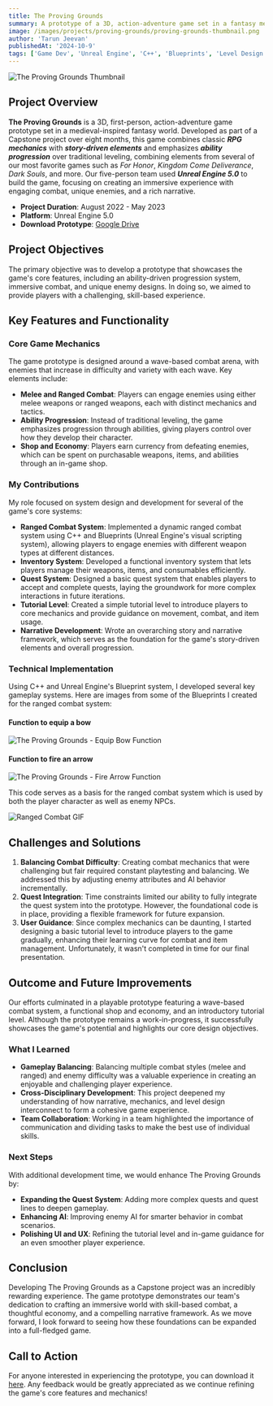 ```yaml
---
title: The Proving Grounds
summary: A prototype of a 3D, action-adventure game set in a fantasy medieval world, offering players a rich and engaging narrative as well as skill-based gameplay.
image: /images/projects/proving-grounds/proving-grounds-thumbnail.png
author: 'Tarun Jeevan'
publishedAt: '2024-10-9'
tags: ['Game Dev', 'Unreal Engine', 'C++', 'Blueprints', 'Level Design', 'Gameplay Programming']
---
```


![The Proving Grounds Thumbnail](/images/projects/proving-grounds/proving-grounds-thumbnail.png)

## **Project Overview**
**The Proving Grounds** is a 3D, first-person, action-adventure game prototype set in a medieval-inspired fantasy world. Developed as part of a Capstone project over eight months, this game combines classic ***RPG mechanics*** with ***story-driven elements*** and emphasizes ***ability progression*** over traditional leveling, combining elements from several of our most favorite games such as *For Honor*, *Kingdom Come Deliverance*, *Dark Souls*, and more. Our five-person team used ***Unreal Engine 5.0*** to build the game, focusing on creating an immersive experience with engaging combat, unique enemies, and a rich narrative.
- **Project Duration**: August 2022 - May 2023
- **Platform**: Unreal Engine 5.0
- **Download Prototype**: [Google Drive](https://bit.ly/3NgceUB)

## **Project Objectives**
The primary objective was to develop a prototype that showcases the game&apos;s core features, including an ability-driven progression system, immersive combat, and unique enemy designs. In doing so, we aimed to provide players with a challenging, skill-based experience.

## **Key Features and Functionality**
### **Core Game Mechanics**
The game prototype is designed around a wave-based combat arena, with enemies that increase in difficulty and variety with each wave. Key elements include:

- **Melee and Ranged Combat**: Players can engage enemies using either melee weapons or ranged weapons, each with distinct mechanics and tactics.
- **Ability Progression**: Instead of traditional leveling, the game emphasizes progression through abilities, giving players control over how they develop their character.
- **Shop and Economy**: Players earn currency from defeating enemies, which can be spent on purchasable weapons, items, and abilities through an in-game shop.

### **My Contributions**
My role focused on system design and development for several of the game&apos;s core systems:
- **Ranged Combat System**: Implemented a dynamic ranged combat system using C++ and Blueprints (Unreal Engine&apos;s visual scripting system), allowing players to engage enemies with different weapon types at different distances.
- **Inventory System**: Developed a functional inventory system that lets players manage their weapons, items, and consumables efficiently.
- **Quest System**: Designed a basic quest system that enables players to accept and complete quests, laying the groundwork for more complex interactions in future iterations.
- **Tutorial Level**: Created a simple tutorial level to introduce players to core mechanics and provide guidance on movement, combat, and item usage.
- **Narrative Development**: Wrote an overarching story and narrative framework, which serves as the foundation for the game&apos;s story-driven elements and overall progression.

### **Technical Implementation**
Using C++ and Unreal Engine&apos;s Blueprint system, I developed several key gameplay systems. Here are images from some of the Blueprints I created for the ranged combat system:

#### Function to equip a bow
![The Proving Grounds - Equip Bow Function](/images/projects/proving-grounds/proving-grounds-blueprint-2.png)

#### Function to fire an arrow
![The Proving Grounds - Fire Arrow Function](/images/projects/proving-grounds/proving-grounds-blueprint-1.png)

This code serves as a basis for the ranged combat system which is used by both the player character as well as enemy NPCs. 

![Ranged Combat GIF](/images/projects/proving-grounds/ranged-combat.gif)

## **Challenges and Solutions**
1. **Balancing Combat Difficulty**: Creating combat mechanics that were challenging but fair required constant playtesting and balancing. We addressed this by adjusting enemy attributes and AI behavior incrementally.
2. **Quest Integration**: Time constraints limited our ability to fully integrate the quest system into the prototype. However, the foundational code is in place, providing a flexible framework for future expansion.
3. **User Guidance**: Since complex mechanics can be daunting, I started designing a basic tutorial level to introduce players to the game gradually, enhancing their learning curve for combat and item management. Unfortunately, it wasn't completed in time for our final presentation.

## **Outcome and Future Improvements**
Our efforts culminated in a playable prototype featuring a wave-based combat system, a functional shop and economy, and an introductory tutorial level. Although the prototype remains a work-in-progress, it successfully showcases the game&apos;s potential and highlights our core design objectives.

### **What I Learned**
- **Gameplay Balancing**: Balancing multiple combat styles (melee and ranged) and enemy difficulty was a valuable experience in creating an enjoyable and challenging player experience.
- **Cross-Disciplinary Development**: This project deepened my understanding of how narrative, mechanics, and level design interconnect to form a cohesive game experience.
- **Team Collaboration**: Working in a team highlighted the importance of communication and dividing tasks to make the best use of individual skills.

### **Next Steps**
With additional development time, we would enhance The Proving Grounds by:
- **Expanding the Quest System**: Adding more complex quests and quest lines to deepen gameplay.
- **Enhancing AI**: Improving enemy AI for smarter behavior in combat scenarios.
- **Polishing UI and UX**: Refining the tutorial level and in-game guidance for an even smoother player experience.

## **Conclusion**
Developing The Proving Grounds as a Capstone project was an incredibly rewarding experience. The game prototype demonstrates our team&apos;s dedication to crafting an immersive world with skill-based combat, a thoughtful economy, and a compelling narrative framework. As we move forward, I look forward to seeing how these foundations can be expanded into a full-fledged game.

## **Call to Action**
For anyone interested in experiencing the prototype, you can download it [here](https://bit.ly/3NgceUB). Any feedback would be greatly appreciated as we continue refining the game&apos;s core features and mechanics!